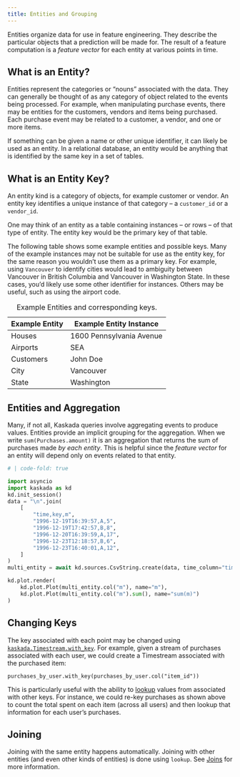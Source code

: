 ```yaml
---
title: Entities and Grouping
---
```


Entities organize data for use in feature engineering.
They describe the particular objects that a prediction will be made for.
The result of a feature computation is a _feature vector_ for each entity at various points in time.

## What is an Entity?
Entities represent the categories or "nouns" associated with the data.
They can generally be thought of as any category of object related to the events being processed.
For example, when manipulating purchase events, there may be entities for the customers, vendors and items being purchased.
Each purchase event may be related to a customer, a vendor, and one or more items.

If something can be given a name or other unique identifier, it can likely be used as an entity.
In a relational database, an entity would be anything that is identified by the same key in a set of tables.

## What is an Entity Key?
An entity kind is a category of objects, for example customer or vendor.
An entity key identifies a unique instance of that category -- a `customer_id` or a `vendor_id`.

One may think of an entity as a table containing instances -- or rows -- of that type of entity.
The entity key would be the primary key of that table.

The following table shows some example entities and possible keys.
Many of the example instances may not be suitable for use as the entity key, for the same reason you wouldn't use them as a primary key.
For example, using `Vancouver` to identify cities would lead to ambiguity between Vancouver in British Columbia and Vancouver in Washington State.
In these cases, you'd likely use some other identifier for instances.
Others may be useful, such as using the airport code.

| Example Entity | Example Entity Instance |
|-|-|
|Houses|1600 Pennsylvania Avenue|
|Airports|SEA|
|Customers|John Doe|
|City|Vancouver|
|State|Washington|

: Example Entities and corresponding keys.

## Entities and Aggregation

Many, if not all, Kaskada queries involve aggregating events to produce values.
Entities provide an implicit grouping for the aggregation.
When we write `sum(Purchases.amount)` it is an aggregation that returns the sum of purchases made _by each entity_.
This is helpful since the _feature vector_ for an entity will depend only on events related to that entity.

<!---
% The input for this needs to be hidden, not removed. It seems that plotly won't
% render the right height otherwise (possibly because it's not attached to the DOM?).
% We could see if this worked better using a different library such as `bokeh` or if
% there were better options to pass to plotly to avoid the problem.
--->

```python
# | code-fold: true

import asyncio
import kaskada as kd
kd.init_session()
data = "\n".join(
    [
        "time,key,m",
        "1996-12-19T16:39:57,A,5",
        "1996-12-19T17:42:57,B,8",
        "1996-12-20T16:39:59,A,17",
        "1996-12-23T12:18:57,B,6",
        "1996-12-23T16:40:01,A,12",
    ]
)
multi_entity = await kd.sources.CsvString.create(data, time_column="time", key_column="key")

kd.plot.render(
    kd.plot.Plot(multi_entity.col("m"), name="m"),
    kd.plot.Plot(multi_entity.col("m").sum(), name="sum(m)")
)
```


## Changing Keys

The key associated with each point may be changed using [`kaskada.Timestream.with_key`](../reference/Timestream.with_key.qmd).
For example, given a stream of purchases associated with each user, we could create a Timestream associated with the purchased item:

```.python
purchases_by_user.with_key(purchases_by_user.col("item_id"))
```

This is particularly useful with the ability to [lookup](joins.qmd#explicit-lookups) values from associated with other keys.
For instance, we could re-key purchases as shown above to count the total spent on each item (across all users) and then lookup that information for each user's purchases.

## Joining

Joining with the same entity happens automatically.
Joining with other entities (and even other kinds of entities) is done using `lookup`.
See [Joins](joins.qmd) for more information.